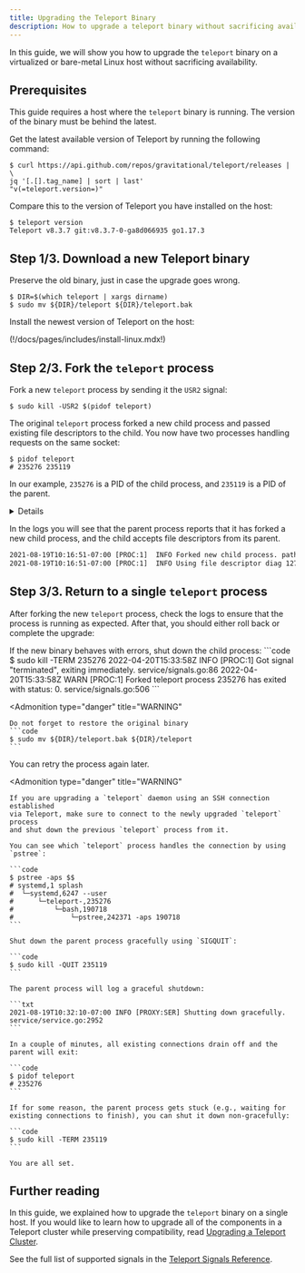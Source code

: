 ```yaml
---
title: Upgrading the Teleport Binary
description: How to upgrade a teleport binary without sacrificing availability.
---
```


In this guide, we will show you how to upgrade the `teleport` binary on a
virtualized or bare-metal Linux host without sacrificing availability.

## Prerequisites

This guide requires a host where the `teleport` binary is running. The version
of the binary must be behind the latest.
  
Get the latest available version of Teleport by running the following command:

```code
$ curl https://api.github.com/repos/gravitational/teleport/releases | \
jq '[.[].tag_name] | sort | last'
"v(=teleport.version=)"
```

Compare this to the version of Teleport you have installed on the host:

```code
$ teleport version
Teleport v8.3.7 git:v8.3.7-0-ga8d066935 go1.17.3
  ```

## Step 1/3. Download a new Teleport binary

Preserve the old binary, just in case the upgrade goes wrong.

```code
$ DIR=$(which teleport | xargs dirname)
$ sudo mv ${DIR}/teleport ${DIR}/teleport.bak
```

Install the newest version of Teleport on the host:

(!/docs/pages/includes/install-linux.mdx!)

## Step 2/3. Fork the `teleport` process

Fork a new `teleport` process by sending it the `USR2` signal:

```code
$ sudo kill -USR2 $(pidof teleport)
```

The original `teleport` process forked a new child process and passed existing file descriptors
to the child. You now have two processes handling requests on the same socket:

```code
$ pidof teleport
# 235276 235119
```

In our example, `235276` is a PID of the child process, and `235119` is a PID of the parent.

<Details type="tip" opened={false} title="Not sure which process is the parent?">

You can use the following command, which prints the parent for each PID returned
by `pidof`:

```code
$ ps -o ppid= -p $(pidof teleport)
   1494
   1495
```

</Details>

In the logs you will see that the parent process reports that it has forked a new child
process, and the child accepts file descriptors from its parent.

```txt
2021-08-19T10:16:51-07:00 [PROC:1]  INFO Forked new child process. path:/usr/local/teleport service/signals.go:457
2021-08-19T10:16:51-07:00 [PROC:1]  INFO Using file descriptor diag 127.0.0.1:3434 passed by the parent process. service/signals.go:207
```

## Step 3/3. Return to a single `teleport` process

After forking the new `teleport` process, check the logs to ensure that the
process is running as expected. After that, you should either roll back or
complete the upgrade:

<Tabs>
  <TabItem label="Rollback">
  If the new binary behaves with errors, shut down the child process:
  ```code
  $ sudo kill -TERM 235276
  2022-04-20T15:33:58Z INFO [PROC:1]    Got signal "terminated", exiting immediately. service/signals.go:86
  2022-04-20T15:33:58Z WARN [PROC:1]    Forked teleport process 235276 has exited with status: 0. service/signals.go:506
  ```
  
  <Admonition
  type="danger"
  title="WARNING"
  >

    Do not forget to restore the original binary
    ```code
    $ sudo mv ${DIR}/teleport.bak ${DIR}/teleport
    ```
  </Admonition>
    
  You can retry the process again later.
  </TabItem>
  <TabItem label="Finish the upgrade">

  <Admonition
    type="danger"
    title="WARNING"
  >

    If you are upgrading a `teleport` daemon using an SSH connection established
    via Teleport, make sure to connect to the newly upgraded `teleport` process
    and shut down the previous `teleport` process from it.
    
    You can see which `teleport` process handles the connection by using
    `pstree`:

    ```code
    $ pstree -aps $$
    # systemd,1 splash
    #  └─systemd,6247 --user
    #      └─teleport-,235276
    #          └─bash,190718
    #              └─pstree,242371 -aps 190718
    ```

  </Admonition>
     
    Shut down the parent process gracefully using `SIGQUIT`:

    ```code
    $ sudo kill -QUIT 235119
    ```

    The parent process will log a graceful shutdown:

    ```txt
    2021-08-19T10:32:10-07:00 INFO [PROXY:SER] Shutting down gracefully. service/service.go:2952
    ```

    In a couple of minutes, all existing connections drain off and the parent will exit:

    ```code
    $ pidof teleport
    # 235276
    ```
    
    If for some reason, the parent process gets stuck (e.g., waiting for
    existing connections to finish), you can shut it down non-gracefully:

    ```code
    $ sudo kill -TERM 235119
    ```

    You are all set.
  </TabItem>
</Tabs>

## Further reading

In this guide, we explained how to upgrade the `teleport` binary on a single
host. If you would like to learn how to upgrade all of the components in a
Teleport cluster while preserving compatibility, read
[Upgrading a Teleport Cluster](../operations/upgrading.mdx).

See the full list of supported signals in the
[Teleport Signals Reference](../reference/signals.mdx).


